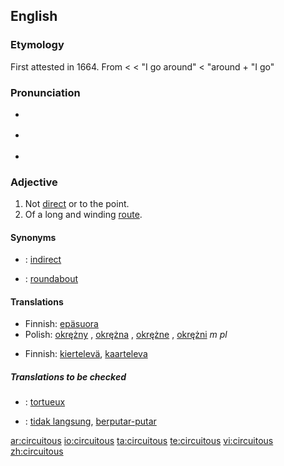 {{was wotd|2007|January|30}}
==English==

===Etymology===
First attested in 1664.  From {{L.}} {{term|circuitosus#Latin|circuitōsus}} < {{term|circuitus#Latin|circuitus}} < {{term|circumeo#Latin|circumeō}} "I go around" < {{term|circum#Latin|circum}} "around + {{term|eo#Latin|eō}} "I go"

===Pronunciation===
*{{italbrac|[[RP]]}} {{IPA|/sɜːˈkjuːɪtəs/}}
*{{italbrac|US}} {{IPA|/sɚˈkjuːətəs/ ''or'' /sɚˈkjuːɪtəs/}}
*{{audio|en-us-circuitous.ogg|Audio (US)}}

===Adjective===
{{en-adj}}

# Not [[direct]] or to the point.
# Of a long and winding [[route]].

====Synonyms====
*{{italbrac|not direct}}: [[indirect]]
*{{italbrac|of a winding route}}: [[roundabout]]

====Translations====
{{trans-top|not direct or to the point}}
*Finnish: [[epäsuora]]
*Polish: [[okrężny]] {{m}}, [[okrężna]] {{f}}, [[okrężne]] {{n}}, [[okrężni]] ''m pl''
{{trans-bottom}}

{{trans-top|of a long and winding route}}
*Finnish: [[kiertelevä]], [[kaarteleva]]
{{trans-bottom}}

=====Translations to be checked=====
{{checktrans}}
*{{ttbc|French}}: [[tortueux]]
*{{ttbc|Indonesian}}: [[tidak langsung]], [[putar|berputar-putar]]

[[ar:circuitous]]
[[io:circuitous]]
[[ta:circuitous]]
[[te:circuitous]]
[[vi:circuitous]]
[[zh:circuitous]]